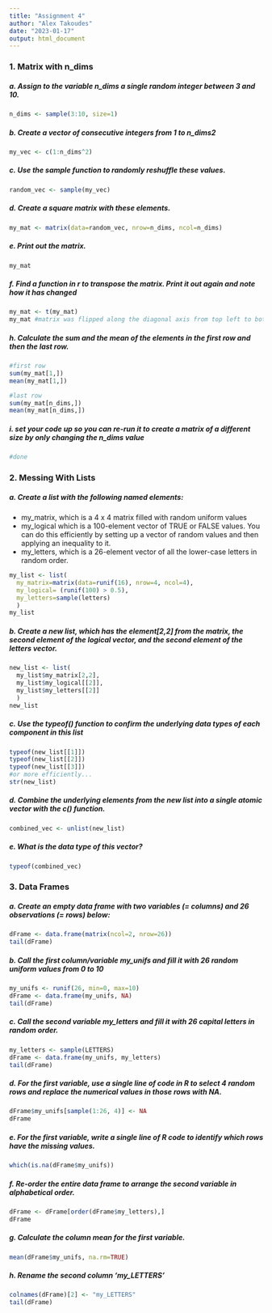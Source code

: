 ```yaml
---
title: "Assignment 4"
author: "Alex Takoudes"
date: "2023-01-17"
output: html_document
---
```


### 1. Matrix with n_dims

##### a. Assign to the variable n_dims a single random integer between 3 and 10.
```r
n_dims <- sample(3:10, size=1)
```
##### b. Create a vector of consecutive integers from 1 to n_dims2
```r
my_vec <- c(1:n_dims^2)
```
##### c. Use the sample function to randomly reshuffle these values.
```r
random_vec <- sample(my_vec)
```
##### d. Create a square matrix with these elements.
```r
my_mat <- matrix(data=random_vec, nrow=n_dims, ncol=n_dims)
```
##### e. Print out the matrix.
```r
my_mat
```
##### f. Find a function in r to transpose the matrix. Print it out again and note how it has changed
```r
my_mat <- t(my_mat) 
my_mat #matrix was flipped along the diagonal axis from top left to bottom right
```
##### h. Calculate the sum and the mean of the elements in the first row and then the last row.
```r
#first row
sum(my_mat[1,])
mean(my_mat[1,])

#last row
sum(my_mat[n_dims,])
mean(my_mat[n_dims,])
```
##### i. set your code up so you can re-run it to create a matrix of a different size by only changing the n_dims value
```r
#done
```

### 2. Messing With Lists

##### a. Create a list with the following named elements:
* my_matrix, which is a 4 x 4 matrix filled with random uniform values
* my_logical which is a 100-element vector of TRUE or FALSE values. You can do this efficiently by setting up a vector of random values and then applying an inequality to it.
* my_letters, which is a 26-element vector of all the lower-case letters in random order.
```r
my_list <- list(
  my_matrix=matrix(data=runif(16), nrow=4, ncol=4), 
  my_logical= (runif(100) > 0.5), 
  my_letters=sample(letters)
  )
my_list
```
##### b. Create a new list, which has the element[2,2] from the matrix, the second element of the logical vector, and the second element of the letters vector.
```r
new_list <- list(
  my_list$my_matrix[2,2],
  my_list$my_logical[[2]], 
  my_list$my_letters[[2]]
  )
new_list
```

##### c. Use the typeof() function to confirm the underlying data types of each component in this list
```r
typeof(new_list[[1]])
typeof(new_list[[2]])
typeof(new_list[[3]])
#or more efficiently...
str(new_list)
```

##### d. Combine the underlying elements from the new list into a single atomic vector with the c() function.
```r
combined_vec <- unlist(new_list)
```
##### e. What is the data type of this vector?
```r
typeof(combined_vec)
```

### 3. Data Frames

##### a. Create an empty data frame with two variables (= columns) and 26 observations (= rows) below:
```r
dFrame <- data.frame(matrix(ncol=2, nrow=26))
tail(dFrame)
```

##### b. Call the first column/variable my_unifs and fill it with 26 random uniform values from 0 to 10
```r
my_unifs <- runif(26, min=0, max=10)
dFrame <- data.frame(my_unifs, NA)
tail(dFrame)
```

##### c. Call the second variable my_letters and fill it with 26 capital letters in random order.
```r
my_letters <- sample(LETTERS)
dFrame <- data.frame(my_unifs, my_letters)
tail(dFrame)
```

##### d. For the first variable, use a single line of code in R to select 4 random rows and replace the numerical values in those rows with NA.
```r
dFrame$my_unifs[sample(1:26, 4)] <- NA
dFrame
```

##### e. For the first variable, write a single line of R code to identify which rows have the missing values.

```r
which(is.na(dFrame$my_unifs))
```

##### f. Re-order the entire data frame to arrange the second variable in alphabetical order.
```r
dFrame <- dFrame[order(dFrame$my_letters),]
dFrame
```

##### g. Calculate the column mean for the first variable. 
```r
mean(dFrame$my_unifs, na.rm=TRUE)
```

##### h. Rename the second column ‘my_LETTERS'
```r
colnames(dFrame)[2] <- "my_LETTERS"
tail(dFrame)
```

